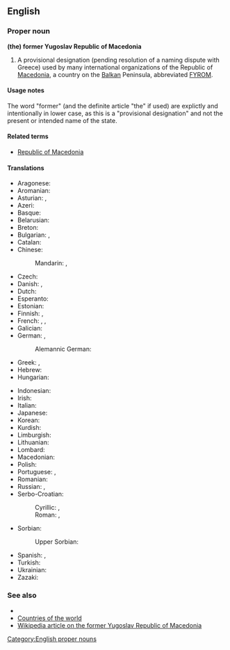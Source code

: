 ==English==

===Proper noun===
'''(the) former Yugoslav Republic of Macedonia'''

# A provisional designation (pending resolution of a naming dispute with Greece) used by many international organizations of the Republic of [[Macedonia]], a country on the [[Balkan]] Peninsula, abbreviated [[FYROM]].

====Usage notes====
The word "former" (and the definite article "the" if used) are explictly and intentionally in lower case, as this is a "provisional designation" and not the present or intended name of the state.

====Related terms====
* [[Republic of Macedonia]]

====Translations====
<!-- the spelling of former and Yugoslav seems to be inconsistent and there variants - both lower and upper cases are used in different languages-->
{{trans-top-also|provisional designation of the Republic of Macedonia|Macedonia}}
* Aragonese: {{t|an|Antigua Republica Yugoslava de Macedonia}}
* Aromanian: {{t|rup|Republica Ex-Iugoslavã ali Machedonia}}
* Asturian: {{t|ast|Antigua República Yugoslava de Macedonia}}, {{t|ast|ex República Yugoslava de Macedonia}}
* Azeri: {{t|az|Keçmiş Yuqoslaviya Makedoniya Respublikası}}
* Basque: {{t|eu|Mazedoniako Jugoslaviar Errepublika Ohia}}
* Belarusian: {{t|be|Была́я Югасла́ўская Pэспу́бліка Македо́нія|f|sc=Cyrl}}
* Breton: {{t|br|Ez-Republik Yougoslaviat Makedonia}}
* Bulgarian: {{t|bg|Би́вша Югосла́вска Репу́блика Македо́ния|f|sc=Cyrl}}, {{t|bg|БЮРМ|f|tr=BJuRM|sc=Cyrl}}
* Catalan: {{t|ca|Exrepública Iugoslava de Macedònia}}
* Chinese:
*: Mandarin: {{t|cmn|前南斯拉夫馬其頓共和國|sc=Hani}}, {{t|cmn|前南斯拉夫马其顿共和国|tr=qián Nánsīlāfū Mǎqídùn gònghéguó|sc=Hani}}
* Czech: {{t|cs|bývalá jugoslávská republika Makedonie|f}}
* Danish: {{t|da|Den Tidligere Jugoslaviske Republik Makedonien|c}}, {{t|da|TJRM}}
* Dutch: {{t|nl|Voormalige Joegoslavische Republiek Macedonië}}
* Esperanto: {{t|eo|Iama Jugoslavia Respubliko Makedonio}}
* Estonian: {{t|et|endine Jugoslaavia Makedoonia Vabariik}}
* Finnish: {{t|fi|entinen Jugoslavian tasavalta Makedonia}}, {{t+|fi|EJTM}}
* French: {{t|fr|ancienne République yougoslave de Macédoine|f}}, {{t+|fr|ARYM|f}}, {{t|fr|ex-République yougoslave de Macédoine|f}}
* Galician: {{t|gl|Antiga República Iugoslava da Macedonia|f}}
* German: {{t+|de|ehemalige jugoslawische Republik Mazedonien|f}}, {{t|de|EJRM}}
*: Alemannic German: {{t|gsw|Ehemoligi Jugoslawischi Republik Mazedonie}}
* Greek: {{t+|el|Σκόπια|f|sc=Grek}}, {{t|el|πρώην Γιουγκοσλαβική Δημοκρατία της Μακεδονίας|f|sc=Grek}}
* Hebrew: {{t|he|הרפובליקה היוגוסלבית לשעבר של מקדוניה|sc=Hebr}}
* Hungarian: {{t|hu|Macedónia Volt Jugoszláv Köztársaság}}
{{trans-mid}}
* Indonesian: {{t|id|Republik Makedonia bekas Yugoslavia}}
* Irish: {{t|ga|Iar-Phoblacht Iúgslavach na Macadóine}}
* Italian: {{t|it|Repubblica Ex Jugoslava di Macedonia}}
* Japanese: {{t|ja|マケドニア旧ユーゴスラビア共和国|tr=Makedonia kyū-Yūgosurabia kyōwakoku}}
* Korean: {{t|ko|^마케도니아 구 ^유고슬라비아 공화국|sc=Kore}}
* Kurdish: {{t|ku|Komara Yûgoslavî ya Kevnar a Makedonyayê|sc=Latn}}
* Limburgish: {{t|li|Vreuger Joegoslavische Rippebliek Macedonië}}
* Lithuanian: {{t|lt|Buvusi Jugoslavijos Respublika Makedonija}}
* Lombard: {{t|lmo|Ex Repüblica Iuguslava de Macedonia}}
* Macedonian: {{t|mk|Поранешна Југословенска Репу́блика Македо́нија|f|sc=Cyrl}}
* Polish: {{t+|pl|Była Jugosłowiańska Republika Macedonii|f}}
* Portuguese: {{t|pt|Antiga República Jugoslava da Macedónia|f}} {{qualifier|Portugal}}, {{t|pt|antiga República Iugoslava da Macedônia|f}} {{qualifier|Brazil}}
* Romanian: {{t|ro|fosta Republică iugoslavă a Macedoniei}}
* Russian: {{t|ru|Бы́вшая Югосла́вская Респу́блика Македо́ния|f|sc=Cyrl}}, {{t|ru|БЮРМ|f|sc=Cyrl}}
* Serbo-Croatian:
*: Cyrillic: {{t|sh|бивша југословенска Република Македонија|f|sc=Cyrl}}, {{t|sh|бивша југославенска Република Македонија|f|sc=Cyrl}}
*: Roman: {{t|sh|bivša jugoslovenska Republika Makedonija|f}}, {{t|sh|bivša jugoslavenska Republika Makedonija|f}}
* Sorbian:
*: Upper Sorbian: {{t|hsb|Bywša Južnosłowjanska Republika Makedonska}}
* Spanish: {{t+|es|Antigua República Yugoslava de Macedonia}}, {{t|es|Ex República Yugoslava de Macedonia}}
* Turkish: {{t|tr|Eski Yugoslav Makedonya Cumhuriyeti}}
* Ukrainian: {{t|uk|Коли́шня Югосла́вська Респу́бліка Македо́нія|f|sc=Cyrl}}
* Zazaki: {{qualifier|Southern Zazaki}} {{t|zza|Cumurêtê Makedonyaê Yugoslawê Kıhani}}
{{trans-bottom}}

===See also===
* {{l/en|pseudomacedonism}}
* [[Appendix:Countries of the world|Countries of the world]]
* [[w:Republic_of_Macedonia|Wikipedia article on the former Yugoslav Republic of Macedonia]]

[[Category:English proper nouns]]